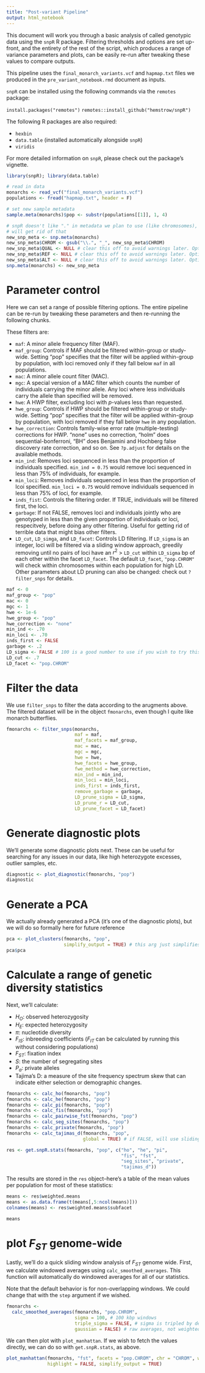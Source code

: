 ```yaml
---
title: "Post-variant Pipeline"
output: html_notebook
---
```


This document will work you through a basic analysis of called genotypic data using the `snpR` R package. Filtering thresholds and options are set up-front, and the entirety of the rest of the script, which produces a range of variance parameters and plots, can be easily re-run after tweaking these values to compare outputs.

This pipeline uses the `final_monarch_variants.vcf` and `hapmap.txt` files we produced in the `pre_variant_notebook.rmd` document as inputs.

`snpR` can be installed using the following commands via the `remotes` package:

`install.packages("remotes")`
`remotes::install_github("hemstrow/snpR")`

The following R packages are also required:

* `hexbin`
* `data.table` (installed automatically alongside `snpR`)
* `viridis`

For more detailed information on `snpR`, please check out the package's vignette.

```r
library(snpR); library(data.table)

# read in data
monarchs <- read_vcf("final_monarch_variants.vcf")
populations <- fread("hapmap.txt", header = F)

# set new sample metadata
sample.meta(monarchs)$pop <- substr(populations[[1]], 1, 4)

# snpR doesn't like "." in metadata we plan to use (like chromosomes), so we
# will get rid of that
new_snp_meta <- snp.meta(monarchs)
new_snp_meta$CHROM <- gsub("\\.", "_", new_snp_meta$CHROM)
new_snp_meta$QUAL <- NULL # clear this off to avoid warnings later. Optional
new_snp_meta$REF <- NULL # clear this off to avoid warnings later. Optional
new_snp_meta$ALT <- NULL # clear this off to avoid warnings later. Optional
snp.meta(monarchs) <- new_snp_meta

```


# Parameter control

Here we can set a range of possible filtering options. The entire pipeline can be re-run by tweaking these parameters and then re-running the following chunks.

These filters are:

* `maf`: A minor allele frequency filter (MAF).
* `maf_group`: Controls if MAF should be filtered within-group or study-wide. Setting "pop" specifies that the filter will be applied within-group by population, with loci removed only if they fall below `maf` in all populations.
* `mac`: A minor allele count filter (MAC).
* `mgc`: A special version of a MAC filter which counts the number of individuals carrying the minor allele. Any loci where less individuals carry the allele than specified will be removed.
* `hwe`: A HWP filter, excluding loci with *p*-values less than requested.
* `hwe_group`: Controls if HWP should be filtered within-group or study-wide. Setting "pop" specifies that the filter will be applied within-group by population, with loci removed if they fall below `hwe` in any population.
* `hwe_correction`: Controls family-wise error rate (multiple-testing) corrections for HWP. "none" uses no correction, "holm" does sequential-bonferroni, "BH" does Benjamini and Hochberg false discovery rate correction, and so on. See `?p.adjust` for details on the available methods.
* `min_ind`: Removes loci sequenced in less than the proportion of individuals specified. `min_ind = 0.75` would remove loci sequenced in less than 75% of individuals, for example.
* `min_loci`: Removes individuals sequenced in less than the proportion of lcoi specified. `min_loci = 0.75` would remove individuals sequenced in less than 75% of loci, for example.
* `inds_fist`: Controls the filtering order. If TRUE, individuals will be filtered first, the loci.
* `garbage`: If not FALSE, removes loci and individuals jointly who are genotyped in less than the given proportion of individuals or loci, respecitvely, before doing any other filtering. Useful for getting rid of terrible data that might bias other filters.
* `LD_cut`, `LD_simga`, and `LD_facet`: Controls LD filtering. If `LD_sigma` is an integer, loci will be filtered via a sliding window approach, greedily removing until no pairs of loci have an $r^{2}$ > `LD_cut` within `LD_sigma` bp of each other within the facet `LD_facet`. The default `LD_facet`, `"pop.CHROM"` will check within chromosomes within each population for high LD. Other parameters about LD pruning can also be changed: check out `?filter_snps` for details.

```r
maf <- 0
maf_group <- "pop"
mac <- 0
mgc <- 1
hwe <- 1e-6
hwe_group <- "pop"
hwe_correction <- "none"
min_ind <- .70
min_loci <- .70
inds_first <- FALSE
garbage <- .2
LD_sigma <- FALSE # 100 is a good number to use if you wish to try this.
LD_cut <- .7
LD_facet <- "pop.CHROM"
```

# Filter the data
We use `filter_snps` to filter the data according to the arugments above. The filtered dataset will be in the object `fmonarchs`, even though I quite like monarch butterflies.

```r
fmonarchs <- filter_snps(monarchs, 
                         maf = maf, 
                         maf_facets = maf_group,
                         mac = mac,
                         mgc = mgc,
                         hwe = hwe,
                         hwe_facets = hwe_group, 
                         fwe_method = hwe_correction,
                         min_ind = min_ind,
                         min_loci = min_loci, 
                         inds_first = inds_first, 
                         remove_garbage = garbage, 
                         LD_prune_sigma = LD_sigma, 
                         LD_prune_r = LD_cut, 
                         LD_prune_facet = LD_facet)
```

# Generate diagnostic plots

We'll generate some diagnostic plots next. These can be useful for searching for any issues in our data, like high heterozygote excesses, outlier samples, etc.

```r
diagnostic <- plot_diagnostic(fmonarchs, "pop")
diagnostic
```

# Generate a PCA

We actually already generated a PCA (it's one of the diagnostic plots), but we will do so formally here for future reference

```r
pca <- plot_clusters(fmonarchs, "pop", 
                     simplify_output = TRUE) # this arg just simplifies the returned stuff a bit
pca$pca
```

# Calculate a range of genetic diversity statistics

Next, we'll calculate:

* $H_{O}$: observed heterozygosity
* $H_{E}$: expected heterozygosity
* $\pi$: nucleotide diversity
* $F_{IS}$: inbreeding coefficients ($F_{IT}$ can be calculated by running this without considering populations)
* $F_{ST}$: fixation index
* $S$: the number of segregating sites
* $P_{a}$: private alleles
* Tajima's D: a measure of the site frequency spectrum skew that can indicate either selection or demographic changes.

```r
fmonarchs <- calc_ho(fmonarchs, "pop")
fmonarchs <- calc_he(fmonarchs, "pop")
fmonarchs <- calc_pi(fmonarchs, "pop")
fmonarchs <- calc_fis(fmonarchs, "pop")
fmonarchs <- calc_pairwise_fst(fmonarchs, "pop")
fmonarchs <- calc_seg_sites(fmonarchs, "pop")
fmonarchs <- calc_private(fmonarchs, "pop")
fmonarchs <- calc_tajimas_d(fmonarchs, "pop", 
                            global = TRUE) # if FALSE, will use sliding windows.

res <- get.snpR.stats(fmonarchs, "pop", c("ho", "he", "pi",
                                          "fis", "fst",
                                          "seg_sites", "private",
                                          "tajimas_d"))
```

The results are stored in the `res` object--here's a table of the mean values per population for most of these statistics:

```r
means <- res$weighted.means
means <- as.data.frame(t(means[,5:ncol(means)]))
colnames(means) <- res$weighted.means$subfacet

means
```

# plot $F_{ST}$ genome-wide

Lastly, we'll do a quick sliding window analysis of $F_{ST}$ genome wide. First, we calculate windowed averages using `calc_smoothed_averages`. This function will automatically do windowed averages for all of our statistics.

Note that the default behavior is for non-overlapping windows. We could change that with the `step` argument if we wished.
```r
fmonarchs <- 
  calc_smoothed_averages(fmonarchs, "pop.CHROM", 
                         sigma = 100, # 100 kbp windows
                         triple_sigma = FALSE, # sigma is tripled by default, this stops that
                         gaussian = FALSE) # raw averages, not weighted
```

We can then plot with `plot_manhattan`. If we wish to fetch the values directly, we can do so with `get.snpR.stats`, as above.
```r
plot_manhattan(fmonarchs, "fst", facets = "pop.CHROM", chr = "CHROM", window = TRUE, 
               highlight = FALSE, simplify_output = TRUE)
```




